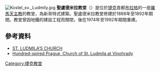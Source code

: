 [[File:Kostel_sv._Ludmily.jpg|thumb]]
'''聖盧德米拉教堂'''（{{lang-cz|Kostel svaté Ludmily}}）是位於[[捷克|捷克]]首都[[布拉格|布拉格]]的一座[[羅馬天主教|羅馬天主教]]的教堂，為新哥特式建築。聖盧德米拉教堂修建於1888年至1892年期間。教堂曾因地鐵的建設工程而關閉，後在1974年至1992年期間重建。
==參考資料==
*[https://web.archive.org/web/20130626044244/http://www.praha2.cz/17602_ST-LUDMILA-S-CHURCH ST. LUDMILA’S CHURCH]
*[http://stovezata.praha.eu/en-church-of-st-ludmila-at-vinohrady.html Hundred-spired Prague, Church of St. Ludmila at Vinohrady]
{{coord|50|4|31.71|N|14|26|14.03|E|region:CZ|display=title}}
[[Category:捷克教堂|Category:捷克教堂]]